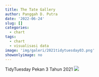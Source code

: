 ```yaml
---
title: The Tate Gallery
author: Panggah D. Putra
date: '2022-06-24'
slug: []
categories:
  - chart
tags:
  - chart
  - visualisasi data
image: 'img/galeri/2021tidytuesday03.png'
showonlyimage: no
---
```

TidyTuesday Pekan 3 Tahun 2021
<!--more-->
![](images/2021tidytuesday03.png)